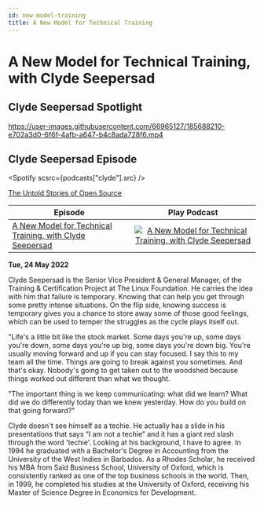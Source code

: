 ```yaml
---
id: new-model-training
title: A New Model for Technical Training
---
```



# A New Model for Technical Training, with Clyde Seepersad

## Clyde Seepersad Spotlight

https://user-images.githubusercontent.com/66965127/185688210-e702a3d0-6f6f-4afb-a647-b4c8ada728f6.mp4

<ReactPlayer
  url="https://user-images.githubusercontent.com/66965127/185688210-e702a3d0-6f6f-4afb-a647-b4c8ada728f6.mp4"
  controls="true"
  width="100%"
  height="100%"
/>

## Clyde Seepersad Episode

<Spotify scsrc={podcasts["clyde"].src} />

[The Untold Stories of Open Source](https://untold-stories-of-open-source.captivate.fm/spotify)

| Episode                                                                                                             |                                                                                                 Play Podcast                                                                                                 |
| ------------------------------------------------------------------------------------------------------------------- | :----------------------------------------------------------------------------------------------------------------------------------------------------------------------------------------------------------: |
| [A New Model for Technical Training, with Clyde Seepersad](https://open.spotify.com/episode/2HCRrlO0zW2xEcfnZ5i0fG) | [![A New Model for Technical Training, with Clyde Seepersad](../images/podcast-mic.png "A New Model for Technical Training, with Clyde Seepersad")](https://open.spotify.com/episode/2HCRrlO0zW2xEcfnZ5i0fG) |

**Tue, 24 May 2022**

Clyde Seepersad is the Senior Vice President & General Manager, of the Training & Certification Project at The Linux Foundation. He carries the idea with him that failure is temporary. Knowing that can help you get through some pretty intense situations. On the flip side, knowing success is temporary gives you a chance to store away some of those good feelings, which can be used to temper the struggles as the cycle plays itself out.

"Life's a little bit like the stock market. Some days you're up, some days you're down, some days you're up big, some days you're down big. You're usually moving forward and up if you can stay focused. I say this to my team all the time. Things are going to break against you sometimes. And that's okay. Nobody's going to get taken out to the woodshed because things worked out different than what we thought.

"The important thing is we keep communicating: what did we learn? What did we do differently today than we knew yesterday. How do you build on that going forward?"

Clyde doesn't see himself as a techie. He actually has a slide in his presentations that says “I am not a techie” and it has a giant red slash through the word 'techie'. Looking at his background, I have to agree. In 1994 he graduated with a Bachelor's Degree in Accounting from the University of the West Indies in Barbados. As a Rhodes Scholar, he received his MBA from Saïd Business School, University of Oxford, which is consistently ranked as one of the top business schools in the world. Then, in 1999, he completed his studies at the University of Oxford, receiving his Master of Science Degree in Economics for Development.

